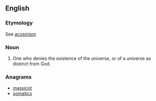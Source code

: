 ==English==

===Etymology===
See [[acosmism]]
===Noun===
{{en-noun}}

# One who denies the existence of the universe, or of a universe as distinct from God.

===Anagrams===
* [[massicot#English|massicot]]
* [[somatics#English|somatics]]